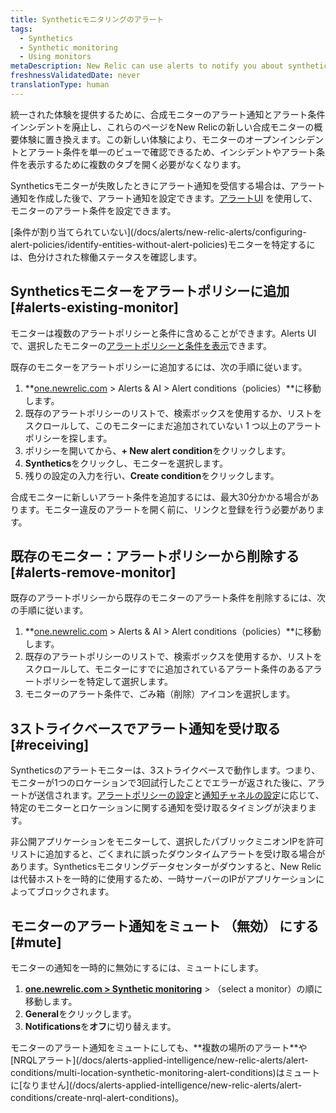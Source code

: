 ```yaml
---
title: Syntheticモニタリングのアラート
tags:
  - Synthetics
  - Synthetic monitoring
  - Using monitors
metaDescription: New Relic can use alerts to notify you about synthetic monitors's failures.
freshnessValidatedDate: never
translationType: human
---
```


<Callout variant="important">
  統一された体験を提供するために、合成モニターのアラート通知とアラート条件インシデントを廃止し、これらのページをNew Relicの新しい合成モニターの概要体験に置き換えます。この新しい体験により、モニターのオープンインシデントとアラート条件を単一のビューで確認できるため、インシデントやアラート条件を表示するために複数のタブを開く必要がなくなります。
</Callout>

Syntheticsモニターが失敗したときにアラート通知を受信する場合は、アラート通知を作成した後で、アラート通知を設定できます。[アラートUI](/docs/alerts/new-relic-alerts-beta/configuring-alert-policies/alert-policy-workflow) を使用して、モニターのアラート条件を設定できます。

<Callout variant="tip">
  [条件が割り当てられていない](/docs/alerts/new-relic-alerts/configuring-alert-policies/identify-entities-without-alert-policies)モニターを特定するには、色分けされた稼働ステータスを確認します。
</Callout>

## Syntheticsモニターをアラートポリシーに追加 [#alerts-existing-monitor]

モニターは複数のアラートポリシーと条件に含めることができます。Alerts UIで、選択したモニターの[アラートポリシーと条件を表示](/docs/synthetics/new-relic-synthetics/using-monitors/view-monitors-alert-policies-conditions)できます。

既存のモニターをアラートポリシーに追加するには、次の手順に従います。

1. **[one.newrelic.com](https://one.newrelic.com/alerts-ai/alerts-classic/policies) > Alerts & AI > Alert conditions（policies）**に移動します。
2. 既存のアラートポリシーのリストで、検索ボックスを使用するか、リストをスクロールして、このモニターにまだ追加されていない 1 つ以上のアラートポリシーを探します。
3. ポリシーを開いてから、**+ New alert condition**をクリックします。
4. **Synthetics**をクリックし、モニターを選択します。
5. 残りの設定の入力を行い、**Create condition**をクリックします。

<Callout variant="important">
  合成モニターに新しいアラート条件を追加するには、最大30分かかる場合があります。モニター違反のアラートを開く前に、リンクと登録を行う必要があります。
</Callout>

## 既存のモニター：アラートポリシーから削除する [#alerts-remove-monitor]

既存のアラートポリシーから既存のモニターのアラート条件を削除するには、次の手順に従います。

1. **[one.newrelic.com](https://one.newrelic.com/alerts-ai/alerts-classic/policies) > Alerts & AI > Alert conditions（policies）**に移動します。
2. 既存のアラートポリシーのリストで、検索ボックスを使用するか、リストをスクロールして、モニターにすでに追加されているアラート条件のあるアラートポリシーを特定して選択します。
3. モニターのアラート条件で、ごみ箱（削除）アイコンを選択します。

## 3ストライクベースでアラート通知を受け取る [#receiving]

Syntheticsのアラートモニターは、3ストライクベースで動作します。つまり、モニターが1つのロケーションで3回試行したことでエラーが返された後に、アラートが送信されます。[アラートポリシーの設定](/docs/alerts/new-relic-alerts-beta/configuring-alert-policies/alert-policy-workflow)と[通知チャネルの設定](/docs/alerts/new-relic-alerts-beta/managing-notification-channels/notification-channels-controlling-where-send-alerts)に応じて、特定のモニターとロケーションに関する通知を受け取るタイミングが決まります。

非公開アプリケーションをモニターして、選択したパブリックミニオンIPを許可リストに追加すると、ごくまれに誤ったダウンタイムアラートを受け取る場合があります。Syntheticsモニタリングデータセンターがダウンすると、New Relicは代替ホストを一時的に使用するため、一時サーバーのIPがアプリケーションによってブロックされます。

## モニターのアラート通知をミュート （無効） にする [#mute]

モニターの通知を一時的に無効にするには、ミュートにします。

1. **[one.newrelic.com > Synthetic monitoring](https://one.newrelic.com/synthetics-nerdlets)** > （select a monitor）の順に移動します。
2. **General**をクリックします。
3. **Notifications**を**オフ**に切り替えます。

<Callout variant="important">
  モニターのアラート通知をミュートにしても、**複数の場所のアラート**や[NRQLアラート](/docs/alerts-applied-intelligence/new-relic-alerts/alert-conditions/multi-location-synthetic-monitoring-alert-conditions)はミュートに[なりません](/docs/alerts-applied-intelligence/new-relic-alerts/alert-conditions/create-nrql-alert-conditions)。
</Callout>